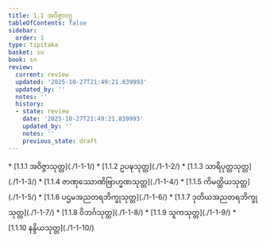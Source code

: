 ```yaml
---
title: 1.1 အဝိဇ္ဇာဝဂ္ဂ
tableOfContents: false
sidebar:
  order: 1
type: tipitaka
basket: su
book: sn
review:
  current: review
  updated: '2025-10-27T21:49:21.839993'
  updated_by: ''
  notes: ''
  history:
  - state: review
    date: '2025-10-27T21:49:21.839993'
    updated_by: ''
    notes: ''
    previous_state: draft
---
```



<ReviewStatus review={frontmatter.review} showDetails={true} />

<HypothesisAnnotation frontmatter={frontmatter} />

<DynamicBreadcrumb />



<TableOfContents book="sn" section="1.1">
* [1.1.1 အဝိဇ္ဇာသုတ္တ](./1-1-1/)
* [1.1.2 ဥပဍ္ဎသုတ္တ](./1-1-2/)
* [1.1.3 သာရိပုတ္တသုတ္တ](./1-1-3/)
* [1.1.4 ဇာဏုဿောဏိဗြာဟ္မဏသုတ္တ](./1-1-4/)
* [1.1.5 ကိမတ္ထိယသုတ္တ](./1-1-5/)
* [1.1.6 ပဌမအညတရဘိက္ခုသုတ္တ](./1-1-6/)
* [1.1.7 ဒုတိယအညတရဘိက္ခုသုတ္တ](./1-1-7/)
* [1.1.8 ဝိဘင်္ဂသုတ္တ](./1-1-8/)
* [1.1.9 သူကသုတ္တ](./1-1-9/)
* [1.1.10 နန္ဒိယသုတ္တ](./1-1-10/)
</TableOfContents>
